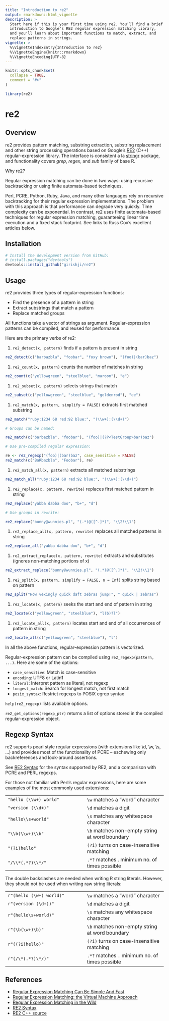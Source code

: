```yaml
---
title: "Introduction to re2"
output: rmarkdown::html_vignette
description: >
  Start here if this is your first time using re2. You'll find a brief
  introduction to Google's RE2 regular expression matching library,
  and you'll learn about important functions to match, extract, and
  replace patterns in strings.
vignette: >
  %\VignetteIndexEntry{Introduction to re2}
  %\VignetteEngine{knitr::rmarkdown}
  %\VignetteEncoding{UTF-8}
---
```


```r
knitr::opts_chunk$set(
  collapse = TRUE,
  comment = "#>"
)
```

```r
library(re2)
```

<!-- Keep this file sync'ed with README.Rmd -->


# re2

## Overview 

re2 provides pattern matching, substring extraction, substring replacement and other string processing operations based on Google's [RE2](https://github.com/google/re2) (C++) regular-expression library. The interface is consistent a la  [stringr](https://github.com/tidyverse/stringr) package, and functionality covers *grep*, *regex*, and *sub* family of base R.

Why re2?

Regular expression matching can be done in two ways: using recursive
backtracking or using finite automata-based techniques.

Perl, PCRE, Python, Ruby, Java, and many other languages rely on
recursive backtracking for their regular expression implementations.
The problem with this approach is that performance can degrade very 
quickly. Time complexity can be exponential.
In contrast, re2 uses finite automata-based techniques for regular 
expression matching,
guaranteeing linear time execution and a fixed stack footprint. See 
links to Russ Cox's excellent articles below.


## Installation

```r
# Install the development version from GitHub:
# install.packages("devtools")
devtools::install_github("girishji/re2")
```

## Usage

re2 provides three types of regular-expression functions:

- Find the presence of a pattern in string
- Extract substrings that match a pattern
- Replace matched groups

All functions take a vector of strings as argument. Regular-expression patterns can be compiled, and reused for performance.

Here are the primary verbs of re2:

1. `re2_detect(x, pattern)` finds if a pattern is present in string
```r
re2_detect(c("barbazbla", "foobar", "foxy brown"), "(foo)|(bar)baz")
```

1. `re2_count(x, pattern)` counts the number of matches in string

```r
re2_count(c("yellowgreen", "steelblue", "maroon"), "e")
```

1. `re2_subset(x, pattern)` selects strings that match
```r
re2_subset(c("yellowgreen", "steelblue", "goldenrod"), "ee")
```

1. `re2_match(x, pattern, simplify = FALSE)` extracts first matched substring

```r
re2_match("ruby:1234 68 red:92 blue:", "(\\w+):(\\d+)")
```
```r
# Groups can be named:

re2_match(c("barbazbla", "foobar"), "(foo)|(?P<TestGroup>bar)baz")
```
```r
# Use pre-compiled regular expression:

re <- re2_regexp("(foo)|(bar)baz", case_sensitive = FALSE)
re2_match(c("BaRbazbla", "Foobar"), re)
```

1. `re2_match_all(x, pattern)` extracts all matched substrings
```r
re2_match_all("ruby:1234 68 red:92 blue:", "(\\w+):(\\d+)")
```

1. `re2_replace(x, pattern, rewrite)` replaces first matched pattern in string
```r
re2_replace("yabba dabba doo", "b+", "d")
```
```r
# Use groups in rewrite:

re2_replace("bunny@wunnies.pl", "(.*)@([^.]*)", "\\2!\\1")
```

1. `re2_replace_all(x, pattern, rewrite)` replaces all matched patterns in string
```r
re2_replace_all("yabba dabba doo", "b+", "d")
```

1. `re2_extract_replace(x, pattern, rewrite)` extracts and substitutes (ignores non-matching portions of x)
```r
re2_extract_replace("bunny@wunnies.pl", "(.*)@([^.]*)", "\\2!\\1")
```

1. `re2_split(x, pattern, simplify = FALSE, n = Inf)` splits string based on pattern
```r
re2_split("How vexingly quick daft zebras jump!", " quick | zebras")
```

1. `re2_locate(x, pattern)` seeks the start and end of pattern in string
```r
re2_locate(c("yellowgreen", "steelblue"), "l(b)?l")
```

1. `re2_locate_all(x, pattern)` locates start and end of all occurrences of pattern in string
```r
re2_locate_all(c("yellowgreen", "steelblue"), "l")
```

In all the above functions, regular-expression pattern is vectorized. 

Regular-expression pattern can be compiled using `re2_regexp(pattern, ...)`. Here are some of the options:

* `case_sensitive`: Match is case-sensitive
* `encoding`: UTF8 or Latin1
* `literal`: Interpret pattern as literal, not regexp
* `longest_match`: Search for longest match, not first match
* `posix_syntax`: Restrict regexps to POSIX egrep syntax

`help(re2_regexp)` lists available options.

`re2_get_options(regexp_ptr)` returns a list of options stored
in the compiled regular-expression object.

## Regexp Syntax

re2 supports pearl style regular expressions (with extensions like
\\d, \\w, \\s, ...) and provides most of the functionality of
PCRE -- eschewing only backreferences and look-around
assertions. 
    
See [RE2 Syntax](https://github.com/girishji/re2/wiki/Syntax) for the syntax supported by RE2, and a comparison with PCRE and PERL regexps.

For those not familiar with Perl's regular expressions,
here are some examples of the most commonly used extensions:

|     |     |
| --- | --- |
| `"hello (\\w+) world"`  | `\w` matches a "word" character |
| `"version (\\d+)"`      | `\d` matches a digit |
| `"hello\\s+world"`      | `\s` matches any whitespace character |
| `"\\b(\\w+)\\b"`        | `\b` matches non-empty string at word boundary |
| `"(?i)hello"`           | `(?i)` turns on case-insensitive matching |
| `"/\\*(.*?)\\*/"`       | `.*?` matches . minimum no. of times possible |

The double backslashes are needed when writing R string literals.
However, they should not be used when writing raw string literals:

|     |     |
| --- | --- |
| `r"(hello (\w+) world)"`  | `\w` matches a "word" character |
| `r"(version (\d+))"`      | `\d` matches a digit |
| `r"(hello\s+world)"`      | `\s` matches any whitespace character |
| `r"(\b(\w+)\b)"`          | `\b` matches non-empty string at word boundary |
| `r"((?i)hello)"`          | `(?i)` turns on case-insensitive matching |
| `r"(/\*(.*?)\*/)"`        | `.*?` matches `.` minimum no. of times possible |


## References

* [Regular Expression Matching Can Be Simple And Fast](https://swtch.com/~rsc/regexp/regexp1.html)
* [Regular Expression Matching: the Virtual Machine Approach](https://swtch.com/~rsc/regexp/regexp2.html)
* [Regular Expression Matching in the Wild](https://swtch.com/~rsc/regexp/regexp3.html)
* [RE2 Syntax](https://github.com/google/re2/wiki/Syntax)
* [RE2 C++ source](https://github.com/google/re2)

